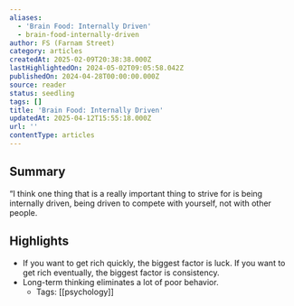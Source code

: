 ```yaml
---
aliases:
  - 'Brain Food: Internally Driven'
  - brain-food-internally-driven
author: FS (Farnam Street)
category: articles
createdAt: 2025-02-09T20:38:38.000Z
lastHighlightedOn: 2024-05-02T09:05:58.042Z
publishedOn: 2024-04-28T00:00:00.000Z
source: reader
status: seedling
tags: []
title: 'Brain Food: Internally Driven'
updatedAt: 2025-04-12T15:55:18.000Z
url: ''
contentType: articles
---
```

## Summary

“I think one thing that is a really important thing to strive for is being internally driven, being driven to compete with yourself, not with other people.

## Highlights

- If you want to get rich quickly, the biggest factor is luck.
  If you want to get rich eventually, the biggest factor is consistency.
- Long-term thinking eliminates a lot of poor behavior.
    - Tags: [[psychology]]
